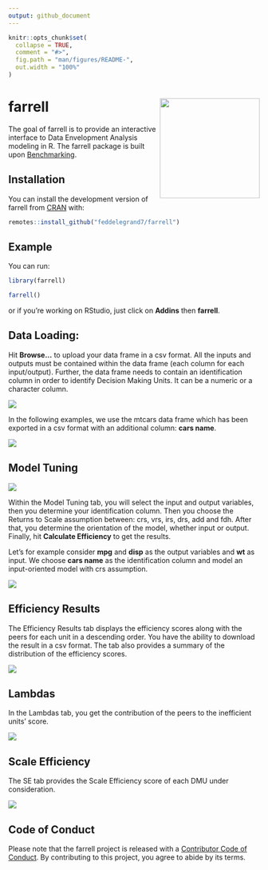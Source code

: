 ```yaml
---
output: github_document
---
```


<!-- README.md is generated from README.Rmd. Please edit that file -->

```r
knitr::opts_chunk$set(
  collapse = TRUE,
  comment = "#>",
  fig.path = "man/figures/README-",
  out.width = "100%"
)
```

# farrell <a><img src='man/figures/hex.png' align="right" height="200" /></a>

<!-- badges: start -->
<!-- badges: end -->

The goal of farrell is to provide an interactive interface to Data Envelopment Analysis modeling in R. The farrell package is built upon [Benchmarking](https://CRAN.R-project.org/package=Benchmarking).

## Installation

You can install the development version of farrell from [CRAN](https://CRAN.R-project.org) with:



```r
remotes::install_github("feddelegrand7/farrell")
```



## Example

You can run: 

```r
library(farrell)

farrell()

```

or if you're working on RStudio, just click on __Addins__ then __farrell__. 

## Data Loading: 


Hit __Browse...__ to upload your data frame in a csv format. All the inputs and outputs must be contained within the data frame (each column for each input/output). Further, the data frame needs to contain an identification column in order to identify Decision Making Units. It can be a numeric or a character column. 

![](man/figures/fig1.png)


In the following examples, we use the mtcars data frame which has been exported in a csv format with an additional column: __cars name__. 



![](man/figures/fig2.png)


## Model Tuning


![](man/figures/fig3.png)

Within the Model Tuning tab, you will select the input and output variables, then you determine your identification column. Then you choose the Returns to Scale assumption between: crs, vrs, irs, drs, add and fdh. After that, you determine the orientation of the model, whether input or output. Finally, hit __Calculate Efficiency__ to get the results. 

Let's for example consider __mpg__ and __disp__ as the output variables and __wt__ as input. We choose __cars name__ as the identification column and model an input-oriented model with crs assumption. 



![](man/figures/fig4.png)

## Efficiency Results


The Efficiency Results tab displays the efficiency scores along with the peers for each unit in a descending order. You have the ability to download the result in a csv format. The tab also provides a summary of the distribution of the efficiency scores. 


![](man/figures/fig5.png)


## Lambdas


In the Lambdas tab, you get the contribution of the peers to the inefficient units' score. 


![](man/figures/fig6.png)


## Scale Efficiency 


The SE tab provides the Scale Efficiency score of each DMU under consideration. 

![](man/figures/fig7.png)



## Code of Conduct
  
Please note that the farrell project is released with a [Contributor Code of Conduct](https://contributor-covenant.org/version/2/0/CODE_OF_CONDUCT.html). By contributing to this project, you agree to abide by its terms.




